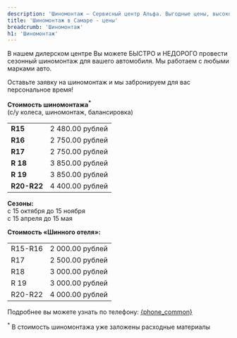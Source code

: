 ```yaml
---
description: 'Шиномонтаж — Сервисный центр Альфа. Выгодные цены, высокое качество работы, официальный автосервис General Motors в Самаре.'
title: 'Шиномонтаж в Самаре - цены'
breadcrumb: 'Шиномонтаж'
h1: 'Шиномонтаж'
---
```



<p>
	 В нашем дилерском центре Вы можете БЫСТРО и НЕДОРОГО провести сезонный шиномонтаж для вашего автомобиля. Мы работаем с любыми марками авто.
</p>
<p>
	 Оставьте заявку на шиномонтаж и мы забронируем для вас персональное время!
</p>

<p>
 <b>Стоимость шиномонтажа<sup>*</sup></b><br />
	 (с/у колеса, шиномонтаж, балансировка)
</p>
<table>
<tbody>
<tr>
	<td><b>R15</b></td>
	<td>
		 2 480.00 рублей
	</td>
</tr>
<tr>
	<td>
 <b>R16</b>
	</td>
	<td>
		 2 750.00 рублей
	</td>
</tr>
<tr>
	<td>
 <b>R17</b>
	</td>
	<td>
		 2 750.00 рублей<br />
	</td>
</tr>
<tr>
	<td>
 <b>R 18</b>
	</td>
	<td>
		 3 850.00 рублей
	</td>
</tr>
<tr>
	<td colspan="1">
 <b>R 19</b>
	</td>
	<td colspan="1">
		 3 850.00 рублей
	</td>
</tr>
<tr>
	<td>
 <b>R20-R22</b>
	</td>
	<td>
		 4 400.00 рублей
	</td>
</tr>
</tbody>
</table>
<p>
 <b>Сезоны:</b><br />
	 с 15 октября до 15 ноября<br />
	 с 15 апреля до 15 мая
</p>
<p>
 <b>Стоимость «Шинного отеля»:</b>
</p>
<p>
</p>
<table>
<tbody>
<tr>
	<td>
		 R15-R16
	</td>
	<td>
		 2 000.00 рублей
	</td>
</tr>
<tr>
	<td>
		 R17
	</td>
	<td>
		 2 500.00 рублей
	</td>
</tr>
<tr>
	<td>
		 R18
	</td>
	<td>
		 3 000.00 рублей
	</td>
</tr>
<tr>
	<td>
		 R 19
	</td>
	<td>
		 3 000.00 рублей<br />
	</td>
</tr>
<tr>
	<td>
		 R20-R22
	</td>
	<td>
		 4 000.00 рублей
	</td>
</tr>
</tbody>
</table>
<p>
	 Подробнее вы можете узнать по телефону: <a href={`tel:${phoneFormat(phone_common)}`}>{phone_common}</a>
</p>
<p>
 <sup>*</sup> В стоимость шиномонтажа уже заложены расходные материалы
</p>